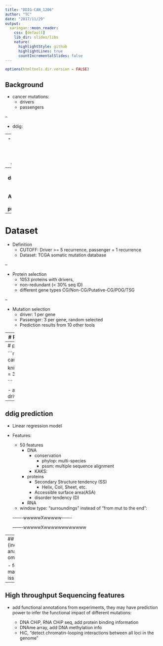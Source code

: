 ```yaml
---
title: "DDIG-CAN_1206"
author: "TC"
date: "2017/11/29"
output:
  xaringan::moon_reader:
    css: [default]
    lib_dir: slides/libs
    nature:
      highlightStyle: github
      highlightLines: true
      countIncrementalSlides: false
---
```


```r
options(htmltools.dir.version = FALSE)
```


## Background

- cancer mutations:   
    - drivers  
    - passengers  

--

- ddig:

--
    - ddig_in  
    - ddig_fs  
    - ddig_sn
--
    - **ddig_can** cancer specific  
**A cancer driver predictor**

---
# Dataset

- Definition
    - CUTOFF: Driver >= 5 recurrence, passenger = 1 recurrence  
    - Dataset: TCGA somatic mutation database 

--

- Protein selection
    - 1053 proteins with drivers, 
    - non-redundant (< 30% seq ID)
    - different gene types CG/Non-CG/Putative-CG/POG/TSG

--

- Mutation selection
    - driver: 1 per gene
    - Passenger: 3 per gene, random selected
    - Prediction results from 10 other tools

---
# Raw data summary (missense)

```r
load("~/GIT/ddig-can/data/tmp.stat.rda")
knitr::kable(tmp,format="html",digits = 3)
```

- Driver mutations: observed in >= 5 patients , 
- passenger mutations: observed in 1 patients;

---
# predicted by other drivers

```r
load("~/GIT/ddig-can/data/othertools.rda")

knitr::kable(df,format="html",digits = 3)

```

- a total of 4212 mutations (1053 driver & 3159 passengers)

---
## ddig prediction 

- Linear regression model

- Features:
  - 50 features  
    - DNA  
        - conservation  
            - phylop: multi-species  
            - pssm: multiple sequence alignment  
        - KAKS:   
    - proteins  
        - Secondary Structure tendency (SS)  
            - Helix, Coil, Sheet, etc.  
        - Accessible surface area(ASA)  
        - disorder tendency (D)  
    - RNA 
    
  - window type: "surroundings" instead of "from mut to the end":
  
  -------wwwwwXwwwww-------
  
  -------wwwwwXwwwwwwwwwwww
  
---
## (incorrect analysis omitted)


- feature mapping issues




---
## High throughput Sequencing features

- add functional annotations from experiments, they may have prediction power to infer the functional impact of different mutations:

   - DNA CHiP, RNA CHiP seq, add protein binding information
   - DNAme array, add DNA methylation info
   - HiC, "detect chromatin-looping interactions between all loci in the genome"

